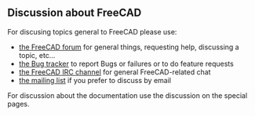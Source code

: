 == Discussion about FreeCAD ==

For discusing topics general to FreeCAD please use:
* [https://forum.freecad.org the FreeCAD forum] for general things, requesting help, discussing a topic, etc...
* [https://freecad.org/tracker/main_page.php the Bug tracker] to report Bugs or failures or to do feature requests
* [irc://chat.freenode.net/#freecad the FreeCAD IRC channel] for general FreeCAD-related chat
* [http://sourceforge.net/mail/?group_id=49159 the mailing list] if you prefer to discuss by email

For discussion about the documentation use the discussion on the special pages.